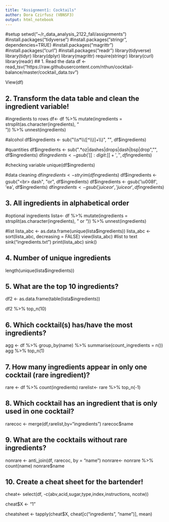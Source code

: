 ```yaml
---
title: "Assignment1: Cocktails"
author: Dora Czirfusz (VBNSF3)
output: html_notebook
---
```

#setup
setwd("~/r_data_analysis_2122_fall/assignments")
#install.packages("tidyverse")
#install.packages("stringr", dependencies=TRUE)
#install.packages("magrittr")
#install.packages("curl")
#install.packages("readr")
library(tidyverse)
library(tidyr)
library(dplyr)
library(magrittr)
require(stringr)
library(curl)
library(readr)
## 1. Read the data
df <- read_tsv("https://raw.githubusercontent.com/nthun/cocktail-balance/master/cocktail_data.tsv")

View(df)

## 2. Transform the data table and clean the ingredient variable!
#ingredients to rows
df<- df %>% 
    mutate(ingredients = strsplit(as.character(ingredients), "<br/>")) %>% 
    unnest(ingredients)
    
#alcohol
df$ingredients <- sub("\\s*\\([^\\)]+\\)", "", df$ingredients)

#quantities
df$ingredients <- sub(".*oz|dashes|drops|dash|bsp|drop","", df$ingredients)
df$ingredients <- gsub('[[:digit:]]+', '', df$ingredients)

#checking variable
unique(df$ingredients)

#data cleaning
df$ingredients<-str_trim(df$ingredients)
df$ingredients <- gsub("<br> dash", "or", df$ingredients)
df$ingredients <- gsub('\u008f', 'ea', df$ingredients)
df$ingredients <- gsub('juiceor', 'juice or', df$ingredients)



## 3. All ingredients in alphabetical order
#optional ingredients
lista<- df %>% 
    mutate(ingredients = strsplit(as.character(ingredients), " or ")) %>% 
    unnest(ingredients)

#list
lista_abc <- as.data.frame(unique(lista$ingredients))
lista_abc <- sort(lista_abc, decreasing = FALSE)
view(lista_abc)
#list to text
sink("ingredients.txt")
print(lista_abc)
sink()


## 4. Number of unique ingredients
length(unique(lista$ingredients))

## 5. What are the top 10 ingredients?
df2 <- as.data.frame(table(lista$ingredients))

df2 %>%
  top_n(10)


## 6. Which cocktail(s) has/have the most ingredients?
agg <- df %>% group_by(name) %>% summarise(count_ingredients = n())
agg %>%
  top_n(1)
  
  
## 7. How many ingredients appear in only one cocktail (rare ingredient)?

rare <- df %>% count(ingredients)
rarelist<- rare %>%
  top_n(-1)

## 8. Which cocktail has an ingredient that is only used in one cocktail?

rarecoc <- merge(df,rarelist,by="ingredients")
rarecoc$name

## 9. What are the cocktails without rare ingredients?

nonrare <- anti_join(df, rarecoc, by = "name")
nonrare<- nonrare %>% count(name)
nonrare$name

## 10. Create a cheat sheet for the bartender!

cheat<- select(df, -c(abv,acid,sugar,type,index,instructions, ncotw))

cheat$X <- "1"

cheatsheet <- tapply(cheat$X, cheat[c("ingredients", "name")], mean)
